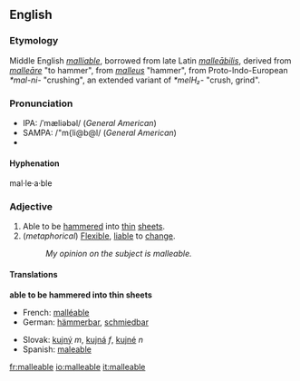 ==English==
=== Etymology ===
Middle English ''[[malliable]]'', borrowed from late Latin ''[[malleabilis|malleābilis]]'', derived from ''[[malleare|malleāre]]'' "to hammer", from ''[[malleus]]'' "hammer", from Proto-Indo-European ''*mal-ni-'' "crushing", an extended variant of ''*melH₂-'' "crush, grind".

===Pronunciation===
*IPA: /ˈmæliəbəl/ (''General American'')
*SAMPA: /"m{li@b@l/ (''General American'')
*{{audio|en-us-malleable.ogg|Audio (US)}}

==== Hyphenation ====
mal·le·a·ble

=== Adjective ===
{{en-ad|malleable}}
#Able to be [[hammer]]ed into [[thin]] [[sheet]]s.
#(''metaphorical'') [[flexible|Flexible]], [[liable]] to [[change]].
#:''My opinion on the subject is malleable.''
====Translations====
'''able to be hammered into thin sheets'''
{{top}}
*French: [[malléable]]
*German: [[hämmerbar]], [[schmiedbar]]
{{mid}}
*Slovak: [[kujný]] ''m'', [[kujná]] ''f'', [[kujné]] ''n''
*Spanish: [[maleable]]
{{bottom}}

[[fr:malleable]]
[[io:malleable]]
[[it:malleable]]